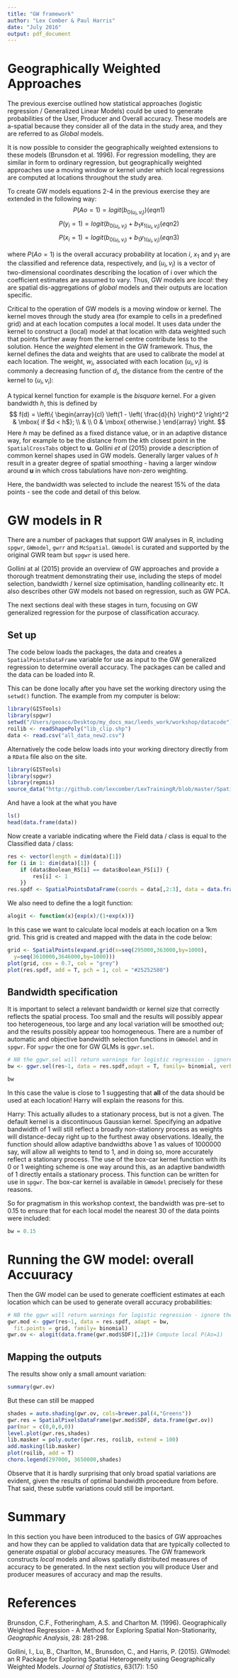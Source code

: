 ```yaml
---
title: "GW framework"
author: "Lex Comber & Paul Harris"
date: "July 2016"
output: pdf_document
---
```


# Geographically Weighted Approaches

The previous exercise outlined how statistical approaches (logistic regression / Generalized Linear Models) could be used to generate probabilities of the User, Producer and Overall accuracy. These models are a-spatial because they consider all of the data in the study area, and they are referred to as *Global* models.

It is now possible to consider the geographically weighted extensions to these models (Brunsdon et al. 1996). For regression modelling, they are similar in form to ordinary regression, but geographically weighted approaches use a moving window or kernel under which local regressions are computed at locations throughout the study area. 

To create GW models equations 2-4 in the previous exercise they are extended in the following way:
$$P(Ao = 1) = logit(b_{0(u_i, v_i)})    (eqn 1) $$ 
$$P(y_i = 1) = logit(b_{0(u_i, v_i)} + b_1x_{1(u_i, v_i)}    (eqn 2) $$
$$P(x_i = 1) = logit(b_{0(u_i, v_i)} + b_1y_{1(u_i, v_i)}    (eqn 3) $$

where $P(Ao = 1)$ is the overall accuracy probability at location $i$, $x_1$ and $y_1$ are the classified and reference data, respectively, and $(u_i, v_i)$ is a vector of two-dimensional coordinates describing the location of i over which the coefficient estimates are assumed to vary. Thus, GW models are *local*: they are spatial dis-aggregations of *global* models and their outputs are location specific. 

Critical to the operation of GW models is a moving window or kernel. The kernel moves through the study area (for example to cells in a predefined grid) and at each location computes a local model. It uses data under the kernel to construct a (local) model at that location with data weighted such that points further away from the kernel centre contribute less to the solution. Hence the *weighted* element in the GW framework. Thus, the kernel defines the data and weights that are used to calibrate the model at each location. The weight, $w_i$, associated with each location $(u_i, v_i)$ is commonly a decreasing function of $d_i$, the distance from the centre of the kernel to $(u_i, v_i)$:

A typical kernel function for example is the *bisquare* kernel.  For a given bandwidth $h$,  this is defined by
$$
f(d) = \left\{ \begin{array}{cl}
  \left(1 - \left( \frac{d}{h} \right)^2 \right)^2 & \mbox{ if $d < h$}; \\
   & \\
  0 & \mbox{ otherwise.} \end{array} \right.
$$
Here $h$ may be defined as a fixed distance value, or in an adaptive distance way, for example to be the distance from the $k$th closest point in the `SpatialCrossTabs` object to $\mathbf{u}$.  Gollini *et al* (2015) provide a description of common kernel shapes used in GW models. Generally larger values of $h$ result in a greater degree of spatial smoothing - having a larger window around $\mathbf{u}$ in which cross tabulations have non-zero weighting.

Here, the bandwidth was selected to include the nearest 15% of the data points - see the code and detail of this below.

# GW models in R
There are a number of packages that support GW analyses in R, including `spgwr`, `GWmodel`, `gwrr` and `McSpatial`. `GWmodel` is curated and supported by the original GWR team but `spgwr` is used here.  

Gollini at al (2015) provide an overview of GW approaches and provide a thorough treatment demonstrating their use, including the steps of model selection, bandwidth / kernel size optimisation, handling collinearity etc. It also describes other GW models not based on regression, such as GW PCA.

The next sections deal with these stages in turn, focusing on GW generalized regression for the purpose of classification accuracy.

## Set up
The code below loads the packages, the data and creates a `SpatialPointsDataFrame` variable for use as input to the GW generalized regression to determine overall accuracy. The packages can be called and the data can be loaded into R. 

This can be done locally after you have set the working directory using the `setwd()` function. The example from my computer is below:
```r
library(GISTools)
library(spgwr)
setwd("/Users/geoaco/Desktop/my_docs_mac/leeds_work/workshop/datacode")
roilib <- readShapePoly("lib_clip.shp")
data <- read.csv("all_data_new2.csv")
```

Alternatively the code below loads into your working directory directly from a `RData` file also on the site.  

```r
library(GISTools)
library(spgwr)
library(repmis)
source_data("http://github.com/lexcomber/LexTrainingR/blob/master/SpatialAccuracy.RData?raw=True")
```

And have a look at the what you have
```r
ls()
head(data.frame(data))
```

Now create a variable indicating where the Field data / class is equal to the Classified data / class: 

```r
res <- vector(length = dim(data)[1])
for (i in 1: dim(data)[1]) {
	if (data$Boolean_RS[i] == data$Boolean_FS[i]) {
		res[i] <- 1
	}}
res.spdf <- SpatialPointsDataFrame(coords = data[,2:3], data = data.frame(res))
```

We also need to define the a logit function:
```r
alogit <- function(x){exp(x)/(1+exp(x))}
```

In this case we want to calculate local models at each location on a 1km grid. This grid is created and mapped with the data in the code below: 
```r
grid <- SpatialPoints(expand.grid(x=seq(295000,363000,by=1000),
  y=seq(3610000,3646000,by=1000)))
plot(grid, cex = 0.7, col = "grey")
plot(res.spdf, add = T, pch = 1, col = "#25252580")
```

## Bandwidth specification

It is important to select a relevant bandwidth or kernel size that correctly reflects the spatial process. Too small and the results will possibly appear too heterogeneous, too large and any local variation will be smoothed out; and the results possibly appear too homogeneous. There are a number of automatic and objective bandwidth selection functions in `GWmodel` and in `spgwr`. For `spgwr` the one for GW GLMs is `ggwr.sel`.

```r
# NB the ggwr.sel will return warnings for logistic regression - ignore them
bw <- ggwr.sel(res~1, data = res.spdf,adapt = T, family= binomial, verbose = F)
```
```r
bw
```
In this case the value is close to 1 suggesting that **all** of the data should be used at each location! Harry will explain the reasons for this.

Harry: This actually alludes to a stationary process, but is not a given.
The default kernel is a discontinuous Gaussian kernel. Specifying an adpative bandwidth of 1 will still reflect a broadly non-stationry process as weights will distance-decay right up to the furthest away observations.
Ideally, the function should allow adaptive bandwidths above 1 as values of 1000000 say, will allow all weights to tend to 1, and in doing so, more accurately reflect a stationary process.
The use of the box-car kernel function with its 0 or 1 weighting scheme is one way around this, as an adaptive bandwidth of 1 directly entails a stationary process.  This function can be written for use in `spgwr`. The box-car kernel is available in `GWmodel` precisely for these reasons.

So for pragmatism in this workshop context, the bandwidth was pre-set to 0.15 to ensure that for each local model the nearest 30 of the data points were included:
```r
bw = 0.15
```

# Running the GW model: overall Accuuracy

Then the GW model can be used to generate coefficient estimates at each location which can be used to generate overall accuracy probabilities:

```r
# NB the ggwr will return warnings for logistic regression - ignore them
gwr.mod <- ggwr(res~1, data = res.spdf, adapt = bw, 
  fit.points = grid, family= binomial) 
gwr.ov <- alogit(data.frame(gwr.mod$SDF)[,2])# Compute local P(Ao=1)
```

## Mapping the outputs ## 
The results show only a small amount variation: 
```r
summary(gwr.ov)
```
But these can still be mapped
```r
shades = auto.shading(gwr.ov, cols=brewer.pal(4,"Greens"))
gwr.res = SpatialPixelsDataFrame(gwr.mod$SDF, data.frame(gwr.ov))
par(mar = c(0,0,0,0))
level.plot(gwr.res,shades)
lib.masker = poly.outer(gwr.res, roilib, extend = 100)
add.masking(lib.masker) 
plot(roilib, add = T)
choro.legend(297000, 3650000,shades) 
```

Observe that it is hardly surprising that only broad spatial variations are evident, given the results of optimal bandwidth proceedure from before.  That said, these subtle variations could still be important.

# Summary

In this section you have been introduced to the basics of GW approaches and how they can be applied to validation data that are typically collected to generate *a*spatial or *global* accuracy measures. The GW framework constructs *local* models and allows spatially distributed measures of accuracy to be generated. In the next section you will produce User and producer measures of accuracy and map the results. 


# References

Brunsdon, C.F., Fotheringham, A.S. and Charlton M. (1996). Geographically Weighted Regression - A Method for Exploring Spatial Non-Stationarity, *Geographic Analysis*, 28: 281-298.

Gollini, I., Lu, B., Charlton, M., Brunsdon, C., and Harris, P. (2015). GWmodel: an R Package for Exploring Spatial Heterogeneity using Geographically Weighted Models. *Journal of Statistics*, 63(17): 1:50

